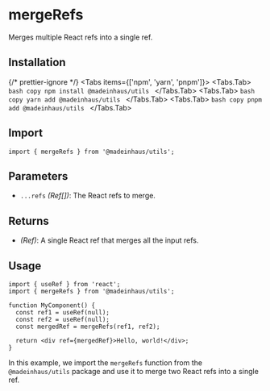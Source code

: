 # mergeRefs

Merges multiple React refs into a single ref.

## Installation


{/* prettier-ignore */}
<Tabs items={['npm', 'yarn', 'pnpm']}>
    <Tabs.Tab>
        ```bash copy
        npm install @madeinhaus/utils
        ```
    </Tabs.Tab>
    <Tabs.Tab>
        ```bash copy
        yarn add @madeinhaus/utils
        ```
    </Tabs.Tab>
    <Tabs.Tab>
        ```bash copy
        pnpm add @madeinhaus/utils
        ```
    </Tabs.Tab>
</Tabs>

## Import

```tsx copy
import { mergeRefs } from '@madeinhaus/utils';
```

## Parameters

- `...refs` _(Ref[])_: The React refs to merge.

## Returns

- _(Ref)_: A single React ref that merges all the input refs.

## Usage

```tsx copy showLineNumbers
import { useRef } from 'react';
import { mergeRefs } from '@madeinhaus/utils';

function MyComponent() {
  const ref1 = useRef(null);
  const ref2 = useRef(null);
  const mergedRef = mergeRefs(ref1, ref2);

  return <div ref={mergedRef}>Hello, world!</div>;
}
```

In this example, we import the `mergeRefs` function from the `@madeinhaus/utils` package and use it to merge two React refs into a single ref.
